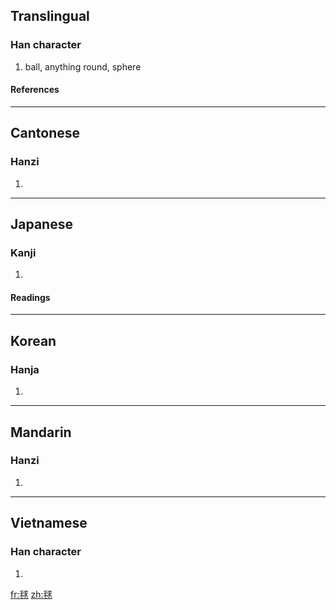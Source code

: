 {{see|球}}

==Translingual==
===Han character===
{{Han char|rn=82|rad=毛|as=07|sn=11|four=2371<sub>3</sub>|canj=竹山戈十水 (HUIJE)}}
# ball, anything round, sphere
====References====
{{Han ref|kx=0593.170|dkj=16837|dj=0985.270|hdz=31998.030|uh=6BEC|ud=27628|bh=B241|bd=45633}}
----
==Cantonese==
===Hanzi===
{{yue-hanzi|jyut=|y=kau4}}
# {{defn|Cantonese}}
----
==Japanese==
===Kanji===
{{ja-kanji|grade=|rs=毛07}}
# {{defn|Japanese}} 
====Readings====
{{ja-readings|on=[[きゅう]] (kyū)|kun=[[まり]] (mari), [[いが]] (iga)}}
----
==Korean==
===Hanja===
{{ko-hanja|hangeul=구|eumhun=|rv=gu|mr=ku|y=kwu}}
# {{defn|Korean}}
----
==Mandarin==
===Hanzi===
{{cmn-hanzi|pin=[[qiú]] (qiu2)|wg=ch'iu<sup>2</sup>}}
# {{defn|Mandarin}}
----
==Vietnamese==
===Han character===
{{vi-hantu|choác}}
# {{defn|Vietnamese}}

[[fr:毬]]
[[zh:毬]]